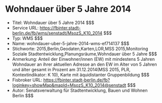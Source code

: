 # Wohndauer über 5 Jahre 2014
- Titel: Wohndauer über 5 Jahre 2014 $$$
- Service URL: https://fbinter.stadt-berlin.de/fb/wms/senstadt/MsozS_K10_2014 $$$
- Typ: WMS $$$
- Name: wohndauer-uber-5-jahre-2014-wms-ef714137 $$$
- Stichworte: 2015,Berlin,Geodaten,Karten,LOR,MSS 2015,Monitoring Soziale Stadtentwicklung,Planungsräume,Wohndauer über 5 Jahre $$$
- Anmerkung: Anteil der Einwohner/innen (EW) mit mindestens 5 Jahren Wohndauer an ihrer aktuellen Adresse an den EW im Alter von 5 Jahren und älter gesamt in Prozent am 31.12.2014(MSS 2015, PLR, Kontextindikator: K 10), Karte mit äquidistanter Gruppenbildung $$$
- Fisbroker URL: https://fbinter.stadt-berlin.de/fb?loginkey=showMap&mapId=MsozS_K10_2014@senstadt $$$
- Autor: Senatsverwaltung für Stadtentwicklung, Bauen und Wohnen Berlin $$$
